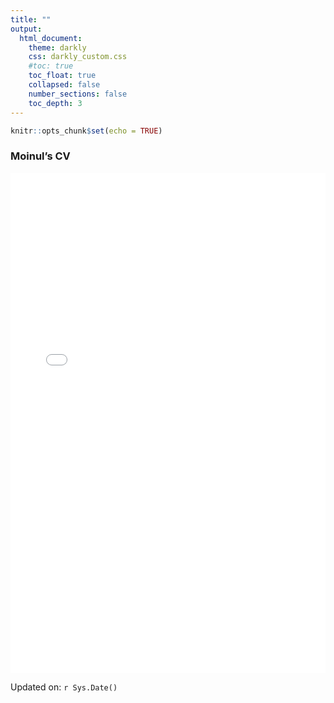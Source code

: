 ```yaml
---
title: ""
output:
  html_document:
    theme: darkly
    css: darkly_custom.css
    #toc: true
    toc_float: true
    collapsed: false
    number_sections: false
    toc_depth: 3
---
```


```r
knitr::opts_chunk$set(echo = TRUE)
```

### Moinul's CV 

<embed src="cv_moinul.pdf" width="100%" height="800px" type="application/pdf">

Updated on: `r Sys.Date()`




